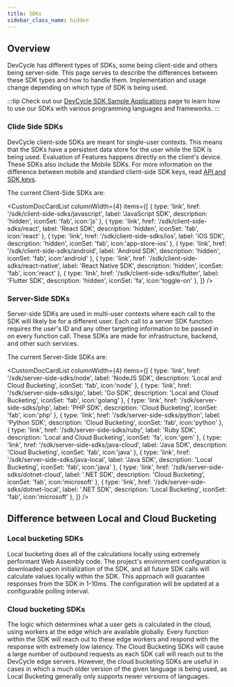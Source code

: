 ```yaml
---
title: SDKs
sidebar_class_name: hidden
---
```



## Overview

DevCycle has different types of SDKs, some being client-side and others being server-side. This page serves to describe the differences between these SDK types and how to handle them. Implementation and usage change depending on which type of SDK is being used.

:::tip
Check out our [DevCycle SDK Sample Applications](docs/sdk/example-apps.md) page to learn how to use our SDKs with various programming languages and frameworks.
:::


<!--tabs-->

### Clide Side SDKs

DevCycle client-side SDKs are meant for single-user contexts. This means that the SDKs have a persistent data store for the user while the SDK is being used. Evaluation of Features happens directly on the client's device. These SDKs also include the Mobile SDKs. For more information on the difference between mobile and standard client-side SDK keys, read [API and SDK keys](/home/feature-management/organizing-your-flags-and-variables/api-and-sdk-keys).

The current Client-Side SDKs are:

<CustomDocCardList  columnWidth={4}  items={[
  {
    type: 'link',
    href: '/sdk/client-side-sdks/javascript',
    label: 'JavaScript SDK',
    description: 'hidden',
    iconSet: 'fab',
icon:'js'
  },
  {
    type: 'link',
    href: '/sdk/client-side-sdks/react',
    label: 'React SDK',
    description: 'hidden',
        iconSet: 'fab',
icon:'react'
  },
  {
    type: 'link',
    href: '/sdk/client-side-sdks/ios',
    label: 'iOS SDK',
    description: 'hidden',
        iconSet: 'fab',
icon:'app-store-ios'
  },
  {
    type: 'link',
    href: '/sdk/client-side-sdks/android',
    label: 'Android SDK',
    description: 'hidden',
        iconSet: 'fab',
icon:'android'
  },
  {
    type: 'link',
    href: '/sdk/client-side-sdks/react-native',
    label: 'React Native SDK',
    description: 'hidden',
        iconSet: 'fab',
icon:'react'
  },
  {
    type: 'link',
    href: '/sdk/client-side-sdks/flutter',
    label: 'Flutter SDK',
    description: 'hidden',
        iconSet: 'fa',
icon:'toggle-on'
  },
]} />

### Server-Side SDKs

Server-side SDKs are used in multi-user contexts where each call to the SDK will likely be for a different user. Each call to a server SDK function requires the user's ID and any other targeting information to be passed in on every function call. These SDKs are made for infrastructure, backend, and other such services.  

The current Server-Side SDKs are:


<CustomDocCardList columnWidth={4} items={[
  {
    type: 'link',
    href: '/sdk/server-side-sdks/node',
    label: 'NodeJS SDK',
    description: 'Local and Cloud Bucketing',
    iconSet: 'fab',
    icon:'node'
  },
   {
    type: 'link',
    href: '/sdk/server-side-sdks/go',
    label: 'Go SDK',
    description: 'Local and Cloud Bucketing',
    iconSet: 'fab',
icon:'golang'
  },
   {
    type: 'link',
    href: '/sdk/server-side-sdks/php',
    label: 'PHP SDK',
    description: 'Cloud Bucketing',
    iconSet: 'fab',
    icon:'php'
  },
    {
    type: 'link',
    href: '/sdk/server-side-sdks/python',
    label: 'Python SDK',
    description: 'Cloud Bucketing',
    iconSet: 'fab',
    icon:'python'
  },
 {
    type: 'link',
    href: '/sdk/server-side-sdks/ruby',
    label: 'Ruby SDK',
    description: 'Local and Cloud Bucketing',
    iconSet: 'fa',
    icon:'gem'
  },
  {
    type: 'link',
    href: '/sdk/server-side-sdks/java-cloud',
    label: 'Java SDK',
    description: 'Cloud Bucketing',
    iconSet: 'fab',
    icon:'java'
  },
  {
    type: 'link',
    href: '/sdk/server-side-sdks/java-local',
    label: 'Java SDK',
    description: 'Local Bucketing',
    iconSet: 'fab',
    icon:'java'
  },
   {
    type: 'link',
    href: '/sdk/server-side-sdks/dotnet-cloud',
    label: '.NET SDK',
    description: 'Cloud Bucketing',
    iconSet: 'fab',
    icon:'microsoft'
  },
  {
    type: 'link',
    href: '/sdk/server-side-sdks/dotnet-local',
    label: '.NET SDK',
    description: 'Local Bucketing',
    iconSet: 'fab',
    icon:'microsoft'
  },
]} />


## Difference between Local and Cloud Bucketing

<!--tabs-->

### Local bucketing SDKs

Local bucketing does all of the calculations locally using extremely performant Web Assembly code. The project's environment configuration is downloaded upon initialization of the SDK, and all future SDK calls will calculate values locally within the SDK. This approach will guarantee responses from the SDK in 1-10ms. The configuration will be updated at a configurable polling interval.


### Cloud bucketing SDKs

The logic which determines what a user gets is calculated in the cloud, using workers at the edge which are available globally. Every function within the SDK will reach out to these edge workers and respond with the response with extremely low latency. The Cloud Bucketing SDKs will cause a large number of outbound requests as each SDK call will reach out to the DevCycle edge servers. However, the cloud bucketing SDKs are useful in cases in which a much older version of the given language is being used, as Local Bucketing generally only supports newer versions of languages.
